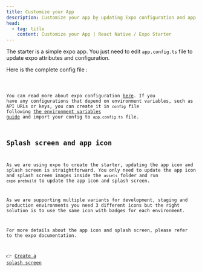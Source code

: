 ```yaml
---
title: Customize your App
description: Customize your app by updating Expo configuration and app icon and splash screen.
head:
  - tag: title
    content: Customize your App | React Native / Expo Starter
---
```



The starter is a simple expo app. You just need to edit `app.config.ts` file to update expo attributes and configuration.

Here is the complete config file :

<Code file="app.config.ts" />

You can read more about expo configuration [here](https://docs.expo.io/workflow/configuration/).
If you have any configurations that depend on environment variables, such as API URLs or keys, you can create it in `config` file following [the environment variables guide](./environment-vars-config) and import your config to `app.config.ts` file.

## Splash screen and app icon

As we are using expo to create the starter, updating the app icon and splash screen is straightforward. You only need to update the app icon and splash screen images inside the `assets` folder and run `expo prebuild` to update the app icon and splash screen.

As we are supporting multiple variants for development, staging and production environments you need 3 different icons but the right solution is to use the same icon with badges for each environment.

For more details about the app icon and splash screen, please refer to the expo documentation.

👉 [Create a splash screen](https://docs.expo.dev/guides/splash-screens/)
